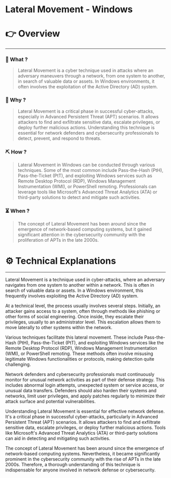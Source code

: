 # Lateral Movement - Windows


# 👉 Overview

---

### 👀 What ?

> Lateral Movement is a cyber technique used in attacks where an adversary maneuvers through a network, from one system to another, in search of valuable data or assets. In Windows environments, it often involves the exploitation of the Active Directory (AD) system.
> 

### 🧐 Why ?

> Lateral Movement is a critical phase in successful cyber-attacks, especially in Advanced Persistent Threat (APT) scenarios. It allows attackers to find and exfiltrate sensitive data, escalate privileges, or deploy further malicious actions. Understanding this technique is essential for network defenders and cybersecurity professionals to detect, prevent, and respond to threats.
> 

### ⛏️ How ?

> Lateral Movement in Windows can be conducted through various techniques. Some of the most common include Pass-the-Hash (PtH), Pass-the-Ticket (PtT), and exploiting Windows services such as Remote Desktop Protocol (RDP), Windows Management Instrumentation (WMI), or PowerShell remoting. Professionals can leverage tools like Microsoft's Advanced Threat Analytics (ATA) or third-party solutions to detect and mitigate such activities.
> 

### ⏳ When ?

> The concept of Lateral Movement has been around since the emergence of network-based computing systems, but it gained significant attention in the cybersecurity community with the proliferation of APTs in the late 2000s.
> 

# ⚙️ Technical Explanations

---

Lateral Movement is a technique used in cyber-attacks, where an adversary navigates from one system to another within a network. This is often in search of valuable data or assets. In a Windows environment, this frequently involves exploiting the Active Directory (AD) system.

At a technical level, the process usually involves several steps. Initially, an attacker gains access to a system, often through methods like phishing or other forms of social engineering. Once inside, they escalate their privileges, usually to an administrator level. This escalation allows them to move laterally to other systems within the network.

Various techniques facilitate this lateral movement. These include Pass-the-Hash (PtH), Pass-the-Ticket (PtT), and exploiting Windows services like the Remote Desktop Protocol (RDP), Windows Management Instrumentation (WMI), or PowerShell remoting. These methods often involve misusing legitimate Windows functionalities or protocols, making detection quite challenging.

Network defenders and cybersecurity professionals must continuously monitor for unusual network activities as part of their defense strategy. This includes abnormal login attempts, unexpected system or service access, or unusual data transfers. Defenders should also harden their systems and networks, limit user privileges, and apply patches regularly to minimize their attack surface and potential vulnerabilities.

Understanding Lateral Movement is essential for effective network defense. It's a critical phase in successful cyber-attacks, particularly in Advanced Persistent Threat (APT) scenarios. It allows attackers to find and exfiltrate sensitive data, escalate privileges, or deploy further malicious actions. Tools like Microsoft's Advanced Threat Analytics (ATA) or third-party solutions can aid in detecting and mitigating such activities.

The concept of Lateral Movement has been around since the emergence of network-based computing systems. Nevertheless, it became significantly prominent in the cybersecurity community with the rise of APTs in the late 2000s. Therefore, a thorough understanding of this technique is indispensable for anyone involved in network defense or cybersecurity.
